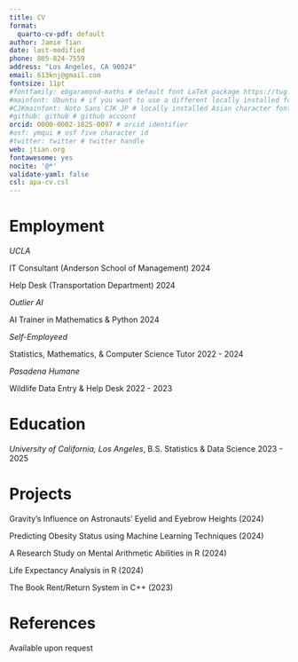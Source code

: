 ```yaml
---
title: CV
format:
  quarto-cv-pdf: default
author: Jamie Tian
date: last-modified
phone: 805-824-7559
address: "Los Angeles, CA 90024"
email: 613knj@gmail.com
fontsize: 11pt
#fontfamily: ebgaramond-maths # default font LaTeX package https://tug.org/FontCatalogue/about.html
#mainfont: Ubuntu # if you want to use a different locally installed font
#CJKmainfont: Noto Sans CJK JP # locally installed Asian character font, must use with xelatex
#github: github # github account
orcid: 0000-0002-1825-0097 # orcid identifier
#osf: ymqui # osf five character id
#twitter: twitter # twitter handle
web: jtian.org
fontawesome: yes
nocite: '@*'
validate-yaml: false
csl: apa-cv.csl
---
```


# Employment

*UCLA*

IT Consultant (Anderson School of Management) \hfill 2024

Help Desk (Transportation Department) \hfill 2024


*Outlier AI*

AI Trainer in Mathematics & Python \hfill 2024

*Self-Employeed*

Statistics, Mathematics, & Computer Science Tutor \hfill 2022 - 2024

*Pasadena Humane*

Wildlife Data Entry & Help Desk
\hfill 2022 - 2023

# Education

*University of California, Los Angeles*, B.S. Statistics & Data Science \hfill 2023 - 2025

# Projects

Gravity’s Influence on Astronauts’ Eyelid and Eyebrow Heights (2024)

Predicting Obesity Status using Machine Learning Techniques (2024)

A Research Study on Mental Arithmetic Abilities in R (2024)

Life Expectancy Analysis in R (2024)

The Book Rent/Return System in C++ (2023)

# References

Available upon request